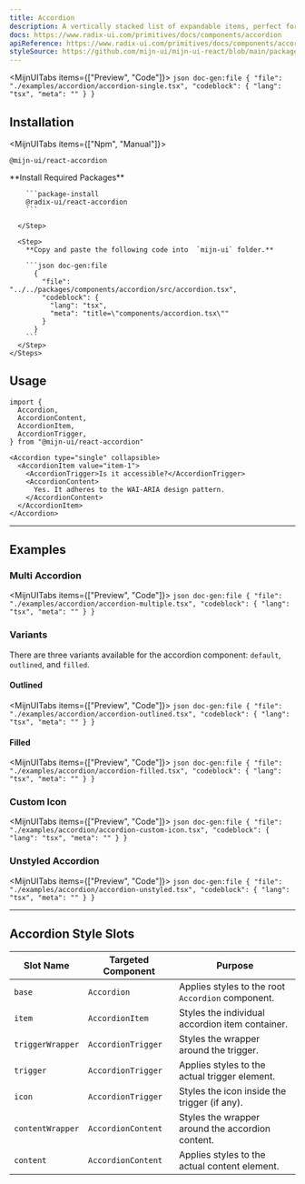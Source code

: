 ```yaml
---
title: Accordion
description: A vertically stacked list of expandable items, perfect for organizing content.
docs: https://www.radix-ui.com/primitives/docs/components/accordion
apiReference: https://www.radix-ui.com/primitives/docs/components/accordion#api-reference
styleSource: https://github.com/mijn-ui/mijn-ui-react/blob/main/packages/theme/src/components/accordion.ts
---
```



<MijnUITabs items={["Preview", "Code"]}>
  <MijnUITabsContent value="Preview">
    <ComponentPreview>
      <AccordionSingleExample />
    </ComponentPreview>
  </MijnUITabsContent>
  <MijnUITabsContent value="Code">
    ```json doc-gen:file
    {
      "file": "./examples/accordion/accordion-single.tsx",
      "codeblock": {
        "lang": "tsx",
        "meta": ""
      }
    }
    ```
  </MijnUITabsContent>
</MijnUITabs>

## Installation

<MijnUITabs items={["Npm", "Manual"]}>
  <MijnUITabsContent value="Npm">
  ```package-install
  @mijn-ui/react-accordion
  ```
  </MijnUITabsContent>

  <MijnUITabsContent value="Manual">
    <Steps>
      <Step>
        **Install Required Packages**

        ```package-install
        @radix-ui/react-accordion
        ```

      </Step>

      <Step>
        **Copy and paste the following code into  `mijn-ui` folder.**

        ```json doc-gen:file
          {
            "file": "../../packages/components/accordion/src/accordion.tsx",
            "codeblock": {
              "lang": "tsx",
              "meta": "title=\"components/accordion.tsx\""
            }
          }
        ```
      </Step>
    </Steps>

  </MijnUITabsContent>
</MijnUITabs>

## Usage

```tsx
import {
  Accordion,
  AccordionContent,
  AccordionItem,
  AccordionTrigger,
} from "@mijn-ui/react-accordion"
```

```tsx
<Accordion type="single" collapsible>
  <AccordionItem value="item-1">
    <AccordionTrigger>Is it accessible?</AccordionTrigger>
    <AccordionContent>
      Yes. It adheres to the WAI-ARIA design pattern.
    </AccordionContent>
  </AccordionItem>
</Accordion>
```

---

## Examples

### Multi Accordion

<MijnUITabs items={["Preview", "Code"]}>
  <MijnUITabsContent value="Preview">
    <ComponentPreview>
      <AccordionMultipleExample />
    </ComponentPreview>
  </MijnUITabsContent>
  <MijnUITabsContent value="Code">
    ```json doc-gen:file
    {
      "file": "./examples/accordion/accordion-multiple.tsx",
      "codeblock": {
        "lang": "tsx",
        "meta": ""
      }
    }
    ```
  </MijnUITabsContent>
</MijnUITabs>

### Variants

There are three variants available for the accordion component: `default`, `outlined`, and `filled`.

#### Outlined

<MijnUITabs items={["Preview", "Code"]}>
  <MijnUITabsContent value="Preview">
    <ComponentPreview>
      <AccordionOutlinedExample />
    </ComponentPreview>
  </MijnUITabsContent>
  <MijnUITabsContent value="Code">
    ```json doc-gen:file
    {
      "file": "./examples/accordion/accordion-outlined.tsx",
      "codeblock": {
        "lang": "tsx",
        "meta": ""
      }
    }
    ```
  </MijnUITabsContent>
</MijnUITabs>

#### Filled

<MijnUITabs items={["Preview", "Code"]}>
  <MijnUITabsContent value="Preview">
    <ComponentPreview>
      <AccordionFilledExample />
    </ComponentPreview>
  </MijnUITabsContent>
  <MijnUITabsContent value="Code">
    ```json doc-gen:file
    {
      "file": "./examples/accordion/accordion-filled.tsx",
      "codeblock": {
        "lang": "tsx",
        "meta": ""
      }
    }
    ```
  </MijnUITabsContent>
</MijnUITabs>

### Custom Icon

<MijnUITabs items={["Preview", "Code"]}>
  <MijnUITabsContent value="Preview">
    <ComponentPreview>
      <AccordionCustomIconExample />
    </ComponentPreview>
  </MijnUITabsContent>
  <MijnUITabsContent value="Code">
    ```json doc-gen:file
    {
      "file": "./examples/accordion/accordion-custom-icon.tsx",
      "codeblock": {
        "lang": "tsx",
        "meta": ""
      }
    }
    ```
  </MijnUITabsContent>
</MijnUITabs>

### Unstyled Accordion

<MijnUITabs items={["Preview", "Code"]}>
  <MijnUITabsContent value="Preview">
    <ComponentPreview>
      <AccordionUnstyledExample />
    </ComponentPreview>
  </MijnUITabsContent>
  <MijnUITabsContent value="Code">
    ```json doc-gen:file
    {
      "file": "./examples/accordion/accordion-unstyled.tsx",
      "codeblock": {
        "lang": "tsx",
        "meta": ""
      }
    }
    ```
  </MijnUITabsContent>
</MijnUITabs>

---

## Accordion Style Slots

| **Slot Name**    | **Targeted Component** | **Purpose**                                       |
| ---------------- | ---------------------- | ------------------------------------------------- |
| `base`           | `Accordion`            | Applies styles to the root `Accordion` component. |
| `item`           | `AccordionItem`        | Styles the individual accordion item container.   |
| `triggerWrapper` | `AccordionTrigger`     | Styles the wrapper around the trigger.            |
| `trigger`        | `AccordionTrigger`     | Applies styles to the actual trigger element.     |
| `icon`           | `AccordionTrigger`     | Styles the icon inside the trigger (if any).      |
| `contentWrapper` | `AccordionContent`     | Styles the wrapper around the accordion content.  |
| `content`        | `AccordionContent`     | Applies styles to the actual content element.     |
